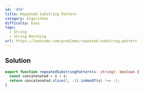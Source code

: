 ```yaml
---
id: '459'
title: Repeated Substring Pattern
category: Algorithms
difficulty: Easy
tags:
  - String
  - String Matching
url: https://leetcode.com/problems/repeated-substring-pattern
---
```


## Solution

```typescript showLineNumbers
export function repeatedSubstringPattern(s: string): boolean {
  const concatenated = s + s;
  return concatenated.slice(1, -1).indexOf(s) !== -1;
}
```

